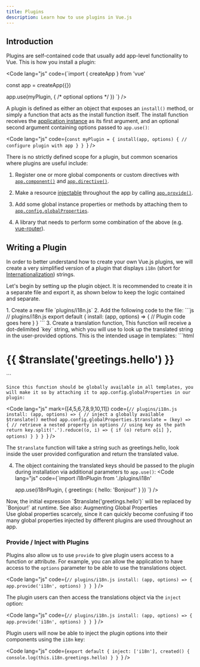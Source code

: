 ```yaml
---
title: Plugins
description: Learn how to use plugins in Vue.js
---
```



## Introduction

Plugins are self-contained code that usually add app-level functionality to Vue. This is how you install a plugin:

<Code
lang="js"
code={`import { createApp } from 'vue'

const app = createApp({})

app.use(myPlugin, {
  /* optional options */
})
`}
/>

A plugin is defined as either an object that exposes an `install()` method, or simply a function that acts as the install function itself. The install function receives the [application instance](https://vuejs.org/api/application.html) as its first argument, and an optional second argument containing options passed to `app.use()`:

<Code
lang="js"
code={`const myPlugin = {
  install(app, options) {
    // configure plugin with app
  }
}
`}
/>

There is no strictly defined scope for a plugin, but common scenarios where plugins are useful include:

1. Register one or more global components or custom directives with [`app.component()`](https://vuejs.org/api/application.html#app-component) and [`app.directive()`](https://vuejs.org/api/application.html#app-directive).

2. Make a resource [injectable](https://vuejs.org/guide/components/provide-inject.html) throughout the app by calling [`app.provide()`](https://vuejs.org/api/application.html#app-provide).

3. Add some global instance properties or methods by attaching them to [`app.config.globalProperties`](https://vuejs.org/api/application.html#app-config-globalproperties).

4. A library that needs to perform some combination of the above (e.g. [vue-router](https://github.com/vuejs/vue-router-next)).

## Writing a Plugin​
In order to better understand how to create your own Vue.js plugins, we will create a very simplified version of a plugin that displays `i18n` (short for [Internationalization](https://en.wikipedia.org/wiki/Internationalization_and_localization)) strings.

Let's begin by setting up the plugin object. It is recommended to create it in a separate file and export it, as shown below to keep the logic contained and separate.

<Steps>
1. Create a new file `plugins/i18n.js` 
2. Add the following code to the file:
    ```js
        // plugins/i18n.js
        export default {
        install: (app, options) => {
            // Plugin code goes here
        }
        }
    ```
3. Create a translation function,
   This function will receive a dot-delimited `key` string, which you will use to look up the translated string in the user-provided options. This is the intended usage in templates:
    ```html
     <h1>{{ $translate('greetings.hello') }}</h1>
     ``` 

    Since this function should be globally available in all templates, you will make it so by attaching it to app.config.globalProperties in our plugin:
   <Code
    lang="js"
    mark={[4,5,6,7,8,9,10,11]}
    code={`// plugins/i18n.js
        install: (app, options) => {
            // inject a globally available $translate() method
            app.config.globalProperties.$translate = (key) => {
            // retrieve a nested property in options
            // using key as the path
            return key.split('.').reduce((o, i) => {
                if (o) return o[i]
            }, options)
            }
        }
        }
     `}
    />
   
   The `$translate` function will take a string such as greetings.hello, look inside the user provided configuration and return the translated value.

4. The object containing the translated keys should be passed to the plugin during installation via additional parameters to `app.use()`:
    <Code
     lang="js"
     code={`import i18nPlugin from './plugins/i18n'

    app.use(i18nPlugin, {
    greetings: {
        hello: 'Bonjour!'
    }
    })
     `}
    />
</Steps>
Now, the initial expression `$translate('greetings.hello')` will be replaced by `Bonjour!` at runtime.
<LinkButton
href="/typescript/options-api#augmenting-global-properties"
icon="seti:tsconfig"
variant="secondary"
>
See also: Augmenting Global Properties
</LinkButton>

<Aside type="tip">
Use global properties scarcely, since it can quickly become confusing if too many global properties injected by different plugins are used throughout an app.
</Aside>

### Provide / Inject with Plugins​
Plugins also allow us to use `provide` to give plugin users access to a function or attribute. For example, you can allow the application to have access to the `options` parameter to be able to use the translations object.

<Code
lang="js"
code={`// plugins/i18n.js
  install: (app, options) => {
    app.provide('i18n', options)
  }
}
`}
/>

The plugin users can then access the translations object via the `inject` option:

<Code
lang="js"
code={`// plugins/i18n.js
  install: (app, options) => {
    app.provide('i18n', options)
  }
}
`}
/>

Plugin users will now be able to inject the plugin options into their components using the `i18n`  key:

<Code
lang="js"
code={`export default {
  inject: ['i18n'],
  created() {
    console.log(this.i18n.greetings.hello)
  }
}
`}
/>


<LinkCard
title="Bundle for NPM​"
description="If you want to build and publish your plugin for others to use, see Vite's section on Library Mode."
href="https://vitejs.dev/guide/build.html#library-mode"
/>